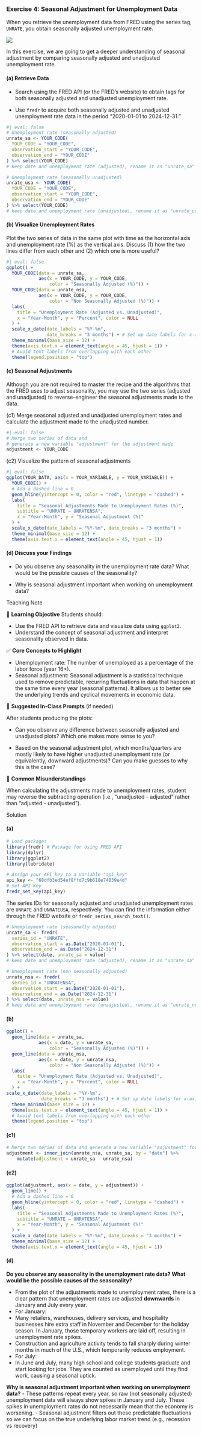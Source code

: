 <!-- question-type: inclass -->

### Exercise 4: Seasonal Adjustment for Unemployment Data

When you retrieve the unemployment data from FRED using the series tag, `UNRATE`, you obtain seasonally adjusted unemployment rate.

![](Images/unemployment_rate.png)

In this exercise, we are going to get a deeper understanding of seasonal adjustment by comparing seasonally adjusted and unadjusted unemployment rate. 




#### (a) Retrieve Data

- Search using the FRED API (or the FRED's website) to obtain tags for both seasonally adjusted and unadjusted unemployment rate.


- Use `fredr` to acquire both seasonally adjusted and unadjusted unemployment rate data in the period "2020-01-01 to 2024-12-31."

```r
#| eval: false
# Unemployment rate (seasonally adjusted)
unrate_sa <- YOUR_CODE(
  YOUR_CODE = "YOUR_CODE",
  observation_start = "YOUR_CODE",
  observation_end = "YOUR_CODE"
) %>% select(YOUR_CODE) 
# keep date and unemployment rate (adjusted), rename it as "unrate_sa"

# Unemployment rate (seasonally unadjusted)
unrate_usa <- YOUR_CODE(
  YOUR_CODE = "YOUR_CODE",
  observation_start = "YOUR_CODE",
  observation_end = "YOUR_CODE"
) %>% select(YOUR_CODE) 
# keep date and unemployment rate (unadjusted), rename it as "unrate_usa"
```

#### (b) Visualize Unemployment Rates

Plot the two series of data in the same plot with time as the horizontal axis and unemployment rate (%) as the vertical axis. Discuss (1) how the two lines differ from each other and (2) which one is more useful?

```r
#| eval: false
ggplot() +
  YOUR_CODE(data = unrate_sa, 
            aes(x = YOUR_CODE, y = YOUR_CODE, 
                color = "Seasonally Adjusted (%)")) +
  YOUR_CODE(data = unrate_nsa, 
            aes(x = YOUR_CODE, y = YOUR_CODE, 
                color = "Non Seasonally Adjusted (%)")) +
  labs(
    title = "Unemployment Rate (Adjusted vs. Unadjusted)",
    x = "Year-Month", y = "Percent", color = NULL
  ) +
  scale_x_date(date_labels = "%Y-%m", 
               date_breaks = "3 months") + # Set up date labels for x-axis 
  theme_minimal(base_size = 12) +
  theme(axis.text.x = element_text(angle = 45, hjust = 1)) + 
  # Avoid text labels from overlapping with each other
  theme(legend.position = "top")

```

#### (c) Seasonal Adjustments

Although you are not required to master the recipe and the algorithms that the FRED uses to adjust seasonality, you may use the two series (adjusted and unadjusted) to reverse-engineer the seasonal adjustments made to the data.


(c1) Merge seasonal adjusted and unadjusted unemployment rates and calculate the adjustment made to the unadjusted number.

```r
#| eval: false
# Merge two series of data and 
# generate a new variable "adjustment" for the adjustment made 
adjustment <- YOUR_CODE

```

(c2) Visualize the pattern of seasonal adjustments

```r
#| eval: false
ggplot(YOUR_DATA, aes(x = YOUR_VARIABLE, y = YOUR_VARIABLE)) +
  YOUR_CODE() +
  # Add a dashed line = 0 
  geom_hline(yintercept = 0, color = "red", linetype = "dashed") +
  labs(
    title = "Seasonal Adjustments Made to Unemployment Rates (%)",
    subtitle = "UNRATE – UNRATENSA",
    x = "Year-Month", y = "Seasonal Adjustment (%)"
  ) +
  scale_x_date(date_labels = "%Y-%m", date_breaks = "3 months") +
  theme_minimal(base_size = 12) +
  theme(axis.text.x = element_text(angle = 45, hjust = 1))
```

#### (d) Discuss your Findings

-   Do you observe any seasonality in the unemployment rate data? What would be the possible causes of the seasonality?

-   Why is seasonal adjustment important when working on unemployment data?


<!-- BEGIN PROFILE:r-teaching-guide -->

:::::: {.content-visible when-profile="r-teaching-guide"}
::::: teaching-block
::: teaching-block-header
Teaching Note
:::

::: teaching-block-body
🎯 **Learning Objective** Students should:

-   Use the FRED API to retrieve data and visualize data using `ggplot2`.
-   Understand the concept of seasonal adjustment and interpret seasonality observed in data.

✅ **Core Concepts to Highlight**

-   Unemployment rate: The number of unemployed as a percentage of the labor force (year 16+).
-   Seasonal adjustment: Seasonal adjustment is a statistical technique used to remove predictable, recurring fluctuations in data that happen at the same time every year (seasonal patterns). It allows us to better see the underlying trends and cyclical movements in economic data.

💬 **Suggested In-Class Prompts** (if needed)

After students producing the plots:

-   Can you observe any difference between seasonally adjusted and unadjusted plots? Which one makes more sense to you?

-   Based on the seasonal adjustment plot, which months/quarters are mostly likely to have higher unadjusted unemployment rate (or equivalently, downward adjustments)? Can you make guesses to why this is the case?

📌 **Common Misunderstandings**

When calculating the adjustments made to unemployment rates, student may reverse the subtracting operation (i.e., "unadjusted - adjusted" rather than "adjusted - unadjusted").


:::
:::::
::::::

<!-- END PROFILE:r-teaching-guide -->

<!-- BEGIN PROFILE:r-solutions -->

:::::: {.content-visible when-profile="r-solutions" when-profile="r-teaching-guide"}
::::: solution-block
::: solution-block-header
Solution
:::

::: solution-block-body

#### (a)

```r
# Load packages
library(fredr) # Package for Using FRED API
library(dplyr)
library(ggplot2)
library(lubridate)

# Assign your API key to a variable "api_key"
api_key <- "68dfb3ed54ef8ffd7c9b618e74839e4d" 
# Set API Key 
fredr_set_key(api_key)
```

The series IDs for seasonally adjusted and unadjusted unemployment rates are `UNRATE` and `UNRATEUSA`, respectively. You can find the information either through the FRED website or `fredr_series_search_text()`.

```r
# Unemployment rate (seasonally adjusted)
unrate_sa <- fredr(
  series_id = "UNRATE",
  observation_start = as.Date("2020-01-01"),
  observation_end = as.Date("2024-12-31")
) %>% select(date, unrate_sa = value) 
# keep date and unemployment rate (adjusted), rename it as "unrate_sa"

# Unemployment rate (non seasonally adjusted)
unrate_nsa <- fredr(
  series_id = "UNRATENSA",
  observation_start = as.Date("2020-01-01"),
  observation_end = as.Date("2024-12-31")
) %>% select(date, unrate_nsa = value) 
# keep date and unemployment rate (unadjusted), rename it as "unrate_nsa"
```


#### (b)

```r
ggplot() +
  geom_line(data = unrate_sa, 
            aes(x = date, y = unrate_sa, 
                color = "Seasonally Adjusted (%)")) +
  geom_line(data = unrate_nsa, 
            aes(x = date, y = unrate_nsa, 
                color = "Non Seasonally Adjusted (%)")) +
  labs(
    title = "Unemployment Rate (Adjusted vs. Unadjusted)",
    x = "Year-Month", y = "Percent", color = NULL
  ) +
scale_x_date(date_labels = "%Y-%m", 
             date_breaks = "3 months") + # Set up date labels for x-axis 
  theme_minimal(base_size = 12) +
  theme(axis.text.x = element_text(angle = 45, hjust = 1)) + 
  # Avoid text labels from overlapping with each other
  theme(legend.position = "top")

```

#### (c1)

```r
# Merge two series of data and generate a new variable "adjustment" for the adjustment made 
adjustment <- inner_join(unrate_nsa, unrate_sa, by = "date") %>%
    mutate(adjustment = unrate_sa - unrate_nsa)
```

#### (c2)

```r
ggplot(adjustment, aes(x = date, y = adjustment)) +
  geom_line() +
  # Add a dashed line = 0 
  geom_hline(yintercept = 0, color = "red", linetype = "dashed") +
  labs(
    title = "Seasonal Adjustments Made to Unemployment Rates (%)",
    subtitle = "UNRATE – UNRATENSA",
    x = "Year-Month", y = "Seasonal Adjustment (%)"
  ) +
  scale_x_date(date_labels = "%Y-%m", date_breaks = "3 months") +
  theme_minimal(base_size = 12) +
  theme(axis.text.x = element_text(angle = 45, hjust = 1))
```

#### (d)

**Do you observe any seasonality in the unemployment rate data? What would be the possible causes of the seasonality?**

-   From the plot of the adjustments made to unemployment rates, there is a clear pattern that unemployment rates are adjusted **downwards** in January and July every year.
-   For January:
  -   Many retailers, warehouses, delivery services, and hospitality businesses hire extra staff in November and December for the holiday season. In January, those temporary workers are laid off, resulting in unemployment rate spikes.
  -   Construction and agriculture activity tends to fall sharply during winter months in much of the U.S., which temporarily reduces employment.
-   For July:
  -   In June and July, many high school and college students graduate and start looking for jobs. They are counted as unemployed until they find work, causing a seasonal uptick.
  
**Why is seasonal adjustment important when working on unemployment data?**
-   These patterns repeat every year, so raw (not seasonally adjusted) unemployment data will always show spikes in January and July. These spikes in unemployment rates do not necessarily mean that the economy is worsening.
-   Seasonal adjustment filters out these predictable fluctuations so we can focus on the true underlying labor market trend (e.g., recession vs recovery)
:::
:::::
::::::

<!-- END PROFILE:r-solutions -->
